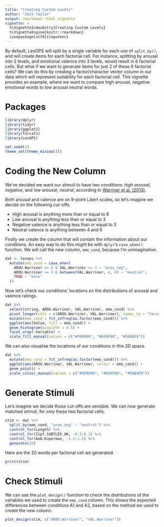 ```yaml
---
title: "Creating Custom Levels"
author: "Jack Taylor"
output: rmarkdown::html_vignette
vignette: >
  %\VignetteIndexEntry{Creating Custom Levels}
  %\VignetteEngine{knitr::rmarkdown}
  \usepackage[utf8]{inputenc}
---
```


By default, LexOPS will split by a single variable for each use of `split_by()`, and will create items for each factorial cell. For instance, splitting by arousal into 2 levels, and emotional valence into 3 levels, would result in 6 factorial cells. But what if we want to generate items for just 2 of these 6 factorial cells? We can do this by creating a factor/character vector column in our data which will represent suitability for each factorial cell. This vignette provides an example, where we want to compare high arousal, negative emotional words to low arousal neutral words.

# Packages

```r
library(dplyr)
library(tidyr)
library(ggplot2)
library(forcats)
library(LexOPS)
```

```r
set.seed(1)
theme_set(theme_minimal())
```

# Coding the New Column

We've decided we want our stimuli to have two conditions: *high arousal, negative*, and *low arousal, neutral*, according to [Warriner et al. (2013)](http://doi.org/10.3758/s13428-012-0314-x).

Both arousal and valence are on 9-point Likert scales, so let's imagine we decide on the following cut-offs:

- High arousal is anything more than or equal to 6
- Low arousal is anything less than or equal to 3
- Negative valence is anything less than or equal to 3
- Neutral valence is anything between 4 and 6

Firstly we create the column that will contain the information about our conditions. An easy way to do this might be with `dplyr`'s `case_when()` function. We will call the new column, `emo_cond`, because I'm unimaginative.

```r
dat <- lexops %>%
  mutate(emo_cond = case_when(
    AROU.Warriner >= 6 & VAL.Warriner <= 3 ~ "arou_neg",
    AROU.Warriner <= 3 & between(VAL.Warriner, 4, 6) ~ "neutral",
    TRUE ~ "none"
  ))
```

Now let's check our conditions' locations on the distributions of arousal and valence ratings.

```r
dat %>%
  select(string, AROU.Warriner, VAL.Warriner, emo_cond) %>%
  pivot_longer(cols = c(AROU.Warriner, VAL.Warriner), names_to = "Variable", values_to = "Value") %>%
  mutate(emo_cond = fct_infreq(as.factor(emo_cond))) %>%
  ggplot(aes(Value, fill = emo_cond)) +
  geom_histogram(binwidth = 0.5) +
  facet_wrap(~Variable) +
  scale_fill_manual(values = c("#999999", "#E69F00", "#56B4E9"))
```

We can also visualise the locations of our conditions in this 2D space.

```r
dat %>%
  mutate(emo_cond = fct_infreq(as.factor(emo_cond))) %>%
  ggplot(aes(AROU.Warriner, VAL.Warriner, colour = emo_cond)) +
  geom_point() +
  scale_colour_manual(values = c("#999999", "#E69F00", "#56B4E9"))
```

# Generate Stimuli

Let's imagine we decide those cut-offs are sensible. We can now generate matched stimuli, for only these two factorial cells.

```r
stim <- dat %>%
  split_by(emo_cond, "arou_neg" ~ "neutral") %>%
  control_for(Length) %>%
  control_for(Zipf.SUBTLEX_UK, -0.1:0.1) %>%
  control_for(AoA.Kuperman, -1.5:1.5) %>%
  generate(20)
```

Here are the 20 words per factorial cell we generated.

```r
print(stim)
```

# Check Stimuli

We can use the `plot_design()` function to check the distributions of the variables we used to create the `emo_cond` column. This shows the expected differences between conditions A1 and A2, based on the method we used to create the new column.

```r
plot_design(stim, c("AROU.Warriner", "VAL.Warriner"))
```

